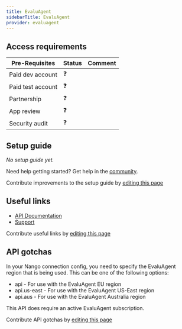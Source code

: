 ```yaml
---
title: EvaluAgent
sidebarTitle: EvaluAgent
provider: evaluagent
---
```



<Overview />
<PreBuiltTooling provider={providers[pageMetadata.provider]} />
<PreBuiltUseCases />

## Access requirements
| Pre-Requisites | Status | Comment|
| - | - | - |
| Paid dev account | ❓ |  |
| Paid test account | ❓ |  |
| Partnership | ❓ | |
| App review | ❓ |  |
| Security audit | ❓ | |


## Setup guide

_No setup guide yet._

<Tip>Need help getting started? Get help in the [community](https://nango.dev/slack).</Tip>

<Note>Contribute improvements to the setup guide by [editing this page](https://github.com/nangohq/nango/tree/master/docs-v2/integrations/all/evaluagent.mdx)</Note>


## Useful links

-   [API Documentation](https://docs.evaluagent.com/)
-   [Support](https://support.evaluagent.com/hc/)

<Note>Contribute useful links by [editing this page](https://github.com/nangohq/nango/tree/master/docs-v2/integrations/all/evaluagent.mdx)</Note>

## API gotchas

In your Nango connection config, you need to specify the EvaluAgent region that is being used. This can be one of the following options:

- api - For use with the EvaluAgent EU region
- api.us-east - For use with the EvaluAgent US-East region
- api.aus - For use with the EvaluAgent Australia region

This API does require an active EvaluAgent subscription.

<Note>Contribute API gotchas by [editing this page](https://github.com/nangohq/nango/tree/master/docs-v2/integrations/all/evaluagent.mdx)</Note>
